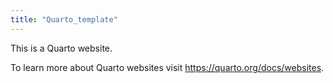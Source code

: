 ```yaml
---
title: "Quarto_template"
---
```


This is a Quarto website.

To learn more about Quarto websites visit <https://quarto.org/docs/websites>.
